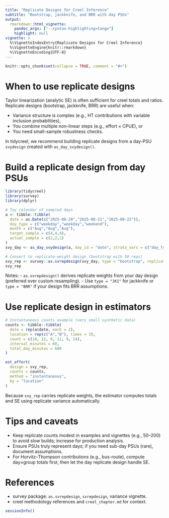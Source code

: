 ```yaml
---
title: "Replicate Designs for Creel Inference"
subtitle: "Bootstrap, jackknife, and BRR with day PSUs"
output:
  rmarkdown::html_vignette:
    pandoc_args: ["--syntax-highlighting=tango"]
    highlight: null
vignette: >
  %\VignetteIndexEntry{Replicate Designs for Creel Inference}
  %\VignetteEngine{knitr::rmarkdown}
  %\VignetteEncoding{UTF-8}
---
```


```r
knitr::opts_chunk$set(collapse = TRUE, comment = "#>")
```

# When to use replicate designs

Taylor linearization (analytic SE) is often sufficient for creel totals and ratios. Replicate designs (bootstrap, jackknife, BRR) are useful when:

- Variance structure is complex (e.g., HT contributions with variable inclusion probabilities),
- You combine multiple non-linear steps (e.g., effort × CPUE), or
- You need small-sample robustness checks.

In tidycreel, we recommend building replicate designs from a day-PSU `svydesign` created with `as_day_svydesign()`.

# Build a replicate design from day PSUs

```r
library(tidycreel)
library(survey)
library(dplyr)

# Toy calendar of sampled days
a <- tibble::tibble(
  date = as.Date(c("2025-08-20","2025-08-21","2025-08-22")),
  day_type = c("weekday","weekday","weekend"),
  month = c("Aug","Aug","Aug"),
  target_sample = c(4,4,4),
  actual_sample = c(2,2,1)
)
svy_day <- as_day_svydesign(a, day_id = "date", strata_vars = c("day_type","month"))

# Convert to replicate-weight design (bootstrap with 50 reps)
svy_rep <- survey::as.svrepdesign(svy_day, type = "bootstrap", replicates = 50, mse = TRUE)
svy_rep
```

Notes:
- `as.svrepdesign()` derives replicate weights from your day design (preferred over custom resampling).
- Use `type = "JK1"` for jackknife or `type = "BRR"` if your design fits BRR assumptions.

# Use replicate design in estimators

```r
# Instantaneous counts example (very small synthetic data)
counts <- tibble::tibble(
  date = rep(a$date, each = 2),
  location = rep(c("A","B"), times = 3),
  count = c(10, 12, 8, 11, 9, 14),
  interval_minutes = 60,
  total_day_minutes = 600
)

est_effort(
  design = svy_rep,
  counts = counts,
  method = "instantaneous",
  by = "location"
)
```

Because `svy_rep` carries replicate weights, the estimator computes totals and SE using replicate variance automatically.

# Tips and caveats

- Keep replicate counts modest in examples and vignettes (e.g., 50–200) to avoid slow builds; increase for production analysis.
- Ensure PSUs truly represent days; if you need sub-day PSUs (rare), document assumptions.
- For Horvitz–Thompson contributions (e.g., bus-route), compute day×group totals first, then let the day replicate design handle SE.

# References

- survey package: `as.svrepdesign`, `svrepdesign`, variance vignette.
- creel methodology references and `creel_chapter.md` for context.

```r
sessionInfo()
```
